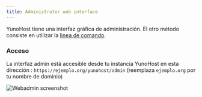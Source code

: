 ```yaml
---
title: Administrator web interface
---
```


YunoHost tiene una interfaz gráfica de administración. El otro método consiste en utilizar la [linea de comando](/admin/admin_guide/command_line).

### Acceso

La interfaz admin está accesible desde tu instancia YunoHost en esta dirección : `https://ejemplo.org/yunohost/admin` (reemplaza `ejemplo.org` por tu nombre de dominio)

![Webadmin screenshot](/img/webadmin.jpg)
